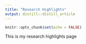 ```yaml
---
title: "Research Highlights"
output: distill::distill_article
---
```


```r
knitr::opts_chunk$set(echo = FALSE)
```

This is my research highlights page
